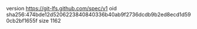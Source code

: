version https://git-lfs.github.com/spec/v1
oid sha256:474bde12d5206223840840336b40ab9f2736dcdb9b2ed8ecd1d590cb2bf1655f
size 1162
